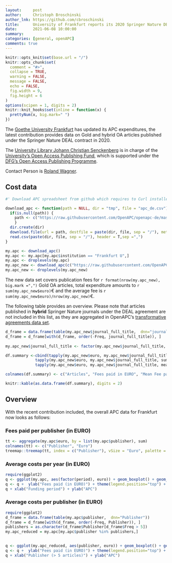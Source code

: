 ```yaml
---
layout:     post
author:     Christoph Broschinski
author_lnk: https://github.com/cbroschinski
title:      University of Frankfurt reports its 2020 Springer Nature DEAL data
date:       2021-06-08 10:00:00
summary:    
categories: [general, openAPC]
comments: true
---
```



```r
knitr::opts_knit$set(base.url = "/")
knitr::opts_chunk$set(
  comment = "#>",
  collapse = TRUE,
  warning = FALSE, 
  message = FALSE,
  echo = FALSE,
  fig.width = 9,
  fig.height = 6
)
options(scipen = 1, digits = 2)
knitr::knit_hooks$set(inline = function(x) {
  prettyNum(x, big.mark=" ")
})
```

The [Goethe University Frankfurt](http://www.goethe-university-frankfurt.de/) has updated its APC expenditures, the latest contribution provides data on Gold and hybrid OA articles published under the Springer Nature DEAL contract in 2020.

The [University Library Johann Christian Senckenberg](http://www.ub.uni-frankfurt.de/home_en.html) is in charge of the [University's Open Access Publishing Fund](https://www.ub.uni-frankfurt.de/publizieren/publikationsfonds.html), which is supported under the [DFG's Open Access Publishing Programme](https://www.dfg.de/en/research_funding/programmes/infrastructure/lis/open_access/infrastructure_funding/index.html#4).

Contact Person is [Roland Wagner](mailto:r.wagner@ub.uni-frankfurt.de).

## Cost data

```r
#' Download APC spreadsheet from github which requires to Curl installed

download_apc <- function(path = NULL, dir = "tmp", file = "apc_de.csv"){
  if(is.null(path)) {
    path <- c("https://raw.githubusercontent.com/OpenAPC/openapc-de/master/data/apc_de.csv")
    } 
  dir.create(dir) 
  download.file(url = path, destfile = paste(dir, file, sep = "/"), method = "curl")
  read.csv(paste(dir, file, sep = "/"), header = T,sep =",")
}

my.apc <- download_apc()
my.apc <- my.apc[my.apc$institution == "Frankfurt U",]
my.apc <- droplevels(my.apc)
my.apc_new <- download_apc(c("https://raw.githubusercontent.com/OpenAPC/openapc-de/master/data/unifrankfurt/open_apc_2020_SN_gold_enriched.csv"))
my.apc_new <- droplevels(my.apc_new)
```

The new data set covers publication fees for `r format(nrow(my.apc_new), big.mark =",")` Gold OA articles, total expenditure amounts to `r sum(my.apc_new$euro)`€ and the average fee is `r sum(my.apc_new$euro)/nrow(my.apc_new)`€.

The following table provides an overview. Please note that articles published in **hybrid** Springer Nature journals under the DEAL agreement are not included in this list, as they are aggregated in OpenAPC's [transformative agreements data set](https://github.com/OpenAPC/openapc-de/tree/master/data/transformative_agreements).

```r
d_frame = data.frame(table(my.apc_new$journal_full_title,  dnn="journal_full_title"))                 
d_frame = d_frame[with(d_frame, order(-Freq, journal_full_title)), ]                                           
                                    
my.apc_new$journal_full_title <- factor(my.apc_new$journal_full_title, levels =  d_frame$journal_full_title)

df.summary <-cbind(tapply(my.apc_new$euro, my.apc_new$journal_full_title, length),
             tapply(my.apc_new$euro, my.apc_new$journal_full_title, sum),
             tapply(my.apc_new$euro, my.apc_new$journal_full_title, mean))

colnames(df.summary) <- c("Articles", "Fees paid in EURO", "Mean Fee paid")

knitr::kable(as.data.frame(df.summary), digits = 2)
```

## Overview

With the recent contribution included, the overall APC data for Frankfurt now looks as follows:

### Fees paid per publisher (in EURO)

```r
tt <- aggregate(my.apc$euro, by = list(my.apc$publisher), sum)
colnames(tt) <- c("Publisher", "Euro")
treemap::treemap(tt, index = c("Publisher"), vSize = "Euro", palette = "Paired")
```

###  Average costs per year (in EURO)

```r
require(ggplot2)
q <- ggplot(my.apc, aes(factor(period), euro)) + geom_boxplot() + geom_point()
q <- q +  ylab("Fees paid (in EURO)") + theme(legend.position="top") + theme_bw(base_size = 18)
q + xlab("Funding period") + ylab("APC")
```

###  Average costs per publisher (in EURO)

```r
require(ggplot2)
d_frame = data.frame(table(my.apc$publisher,  dnn="Publisher"))                 
d_frame = d_frame[with(d_frame, order(-Freq, Publisher)), ]
publishers = as.character(d_frame$Publisher[d_frame$Freq > 5])
my.apc_reduced = my.apc[my.apc$publisher %in% publishers,]

  
q <- ggplot(my.apc_reduced, aes(publisher, euro)) + geom_boxplot() + geom_point()
q <- q +  ylab("Fees paid (in EURO)") + theme(legend.position="top") + theme_bw(base_size = 18) + coord_flip()
q + xlab("Publisher (> 5 articles)") + ylab("APC")
```
